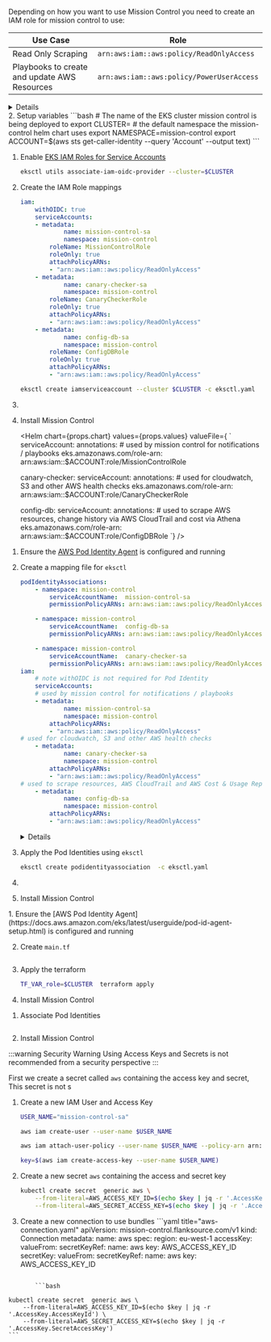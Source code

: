 

<Step step={1} name="Create an IAM Role">

Depending on how you want to use Mission Control you need to create an IAM role for mission control to use:

| Use Case                                     | Role                                      |
| -------------------------------------------- | ----------------------------------------- |
| Read Only Scraping                           | `arn:aws:iam::aws:policy/ReadOnlyAccess`  |
| Playbooks to create and update AWS Resources | `arn:aws:iam::aws:policy/PowerUserAccess` |

<details summary="Create new IAM Policy (Alternative)">
<div>

You can also create a new policy with just the permissions required by Mission Control

```json title="iam-policy.json"
{
	"Version": "2012-10-17",
	"Statement": [
		{
			"Sid": "mission-control-config-role",
			"Effect": "Allow",
			"Action": [
				"acm:Describe*",
				"acm:Get*",
				"acm:List*",
				"cloudtrail:LookupEvents",
				"config:BatchGetAggregateResourceConfig",
				"config:BatchGetResourceConfig",
				"config:Describe*",
				"config:Get*",
				"config:List*",
				"config:SelectAggregateResourceConfig",
				"config:SelectResourceConfig",
				"ec2:Describe*",
				"ecr:Describe*",
				"eks:Describe*",
				"eks:ListClusters",
				"elasticfilesystem:Describe*",
				"elasticloadbalancing:Describe*",
				"guardduty:Describe*",
				"guardduty:Get*",
				"guardduty:List*",
				"iam:GetAccountName",
				"iam:GetAccountSummary",
				"iam:GetGroup",
				"iam:GetGroupPolicy",
				"iam:GetInstanceProfile",
				"iam:GetLoginProfile",
				"iam:GetPolicy",
				"iam:GetRole",
				"iam:GetRolePolicy",
				"iam:GetUser",
				"iam:List*",
				"lambda:List*",
				"rds:Describe*",
				"sts:GetCallerIdentity"
				"trustedadvisor:Describe*",
				"trustedadvisor:DownloadRisk",
				"trustedadvisor:Get*",
				"trustedadvisor:List*",
			],
			"Resource": "*"
		}
	]
}
```
</div>
</details>


</Step>

<Step step={2} name="Configure IAM Roles for Mission Control">
<Tabs>

<TabItem label="IAM Roles for Service Accounts" value="IRSA">

<Tabs>
<TabItem label="eksctl" value="cli">
2. Setup variables
	```bash
	# The name of the EKS cluster mission control is being deployed to
	export CLUSTER= <CLUSTER_NAME>
	# the default namespace the mission-control helm chart uses
	export NAMESPACE=mission-control
	export ACCOUNT=$(aws sts get-caller-identity  --query 'Account' --output text)
	```
	<p/>

1. Enable [EKS IAM Roles for Service Accounts](https://eksctl.io/usage/iamserviceaccounts/)
	```bash
	eksctl utils associate-iam-oidc-provider --cluster=$CLUSTER
	```
	<p/>

2. Create the IAM Role mappings

	```yaml title="eksctl.yaml"
	iam:
		withOIDC: true
		serviceAccounts:
		- metadata:
				name: mission-control-sa
				namespace: mission-control
			roleName: MissionControlRole
			roleOnly: true
			attachPolicyARNs:
			- "arn:aws:iam::aws:policy/ReadOnlyAccess"
		- metadata:
				name: canary-checker-sa
				namespace: mission-control
			roleName: CanaryCheckerRole
			roleOnly: true
			attachPolicyARNs:
			- "arn:aws:iam::aws:policy/ReadOnlyAccess"
		- metadata:
				name: config-db-sa
				namespace: mission-control
			roleName: ConfigDBRole
			roleOnly: true
			attachPolicyARNs:
			- "arn:aws:iam::aws:policy/ReadOnlyAccess"

	```
	```bash
	eksctl create iamserviceaccount --cluster $CLUSTER -c eksctl.yaml
	```

1. <Domain/>

1. Install Mission Control

	<Helm chart={props.chart} values={props.values} valueFile={
	`
	serviceAccount:
	    annotations:
					# used by mission control for notifications / playbooks
		      eks.amazonaws.com/role-arn: arn:aws:iam::$ACCOUNT:role/MissionControlRole

	canary-checker:
		  serviceAccount:
			  annotations:
					# used for cloudwatch, S3 and other AWS health checks
				  eks.amazonaws.com/role-arn: arn:aws:iam::$ACCOUNT:role/CanaryCheckerRole

	config-db:
		  serviceAccount:
			  annotations:
  				# used to scrape AWS resources, change history via AWS CloudTrail and cost via Athena
				  eks.amazonaws.com/role-arn: arn:aws:iam::$ACCOUNT:role/ConfigDBRole
				`}
	/>

</TabItem>
</Tabs>



</TabItem>


<TabItem label="Pod Identity" value="pod" default>



<Tabs>
<TabItem label="eksctl" value="cli">

1. Ensure the [AWS Pod Identity Agent](https://docs.aws.amazon.com/eks/latest/userguide/pod-id-agent-setup.html) is configured and running

1. Create a mapping file for `eksctl`

	```yaml title="eksctl.yaml"
	podIdentityAssociations:
		- namespace: mission-control
			serviceAccountName:  mission-control-sa
			permissionPolicyARNs: arn:aws:iam::aws:policy/ReadOnlyAccess

		- namespace: mission-control
			serviceAccountName:  config-db-sa
			permissionPolicyARNs: arn:aws:iam::aws:policy/ReadOnlyAccess

		- namespace: mission-control
			serviceAccountName:  canary-checker-sa
			permissionPolicyARNs: arn:aws:iam::aws:policy/ReadOnlyAccess
	iam:
		# note withOIDC is not required for Pod Identity
		serviceAccounts:
		# used by mission control for notifications / playbooks
		- metadata:
				name: mission-control-sa
				namespace: mission-control
			attachPolicyARNs:
			- "arn:aws:iam::aws:policy/ReadOnlyAccess"
  	# used for cloudwatch, S3 and other AWS health checks
		- metadata:
				name: canary-checker-sa
				namespace: mission-control
			attachPolicyARNs:
			- "arn:aws:iam::aws:policy/ReadOnlyAccess"
  	# used to scrape resources, AWS CloudTrail and AWS Cost & Usage Reports
		- metadata:
				name: config-db-sa
				namespace: mission-control
			attachPolicyARNs:
			- "arn:aws:iam::aws:policy/ReadOnlyAccess"
	```
	<p/>

	<details summary="Using an existing IAM Role" className="mt-10">
	<span className="bg-white">
	<p>If you are using a pre-existing IAM role when creating a pod identity association, you must configure the role to trust the newly introduced EKS service principal (`pods.eks.amazonaws.com`)</p>
	```json title="iam-trust-policy.json"
	{
			"Version": "2012-10-17",
			"Statement": [
					{
							"Effect": "Allow",
							"Principal": {
									"Service": "pods.eks.amazonaws.com"
							},
							"Action": [
									"sts:AssumeRole",
									"sts:TagSession"
							]
					}
			]
	}
	```
	</span>

	</details>

1. Apply the Pod Identities using `eksctl`

	```bash
	eksctl create podidentityassociation  -c eksctl.yaml
	```
	<p/>
1. <Domain/>

1. Install Mission Control
	<Helm chart={props.chart} values={props.values}/>

</TabItem>
<TabItem label="Terraform" value="terraform">
1. Ensure the [AWS Pod Identity Agent](https://docs.aws.amazon.com/eks/latest/userguide/pod-id-agent-setup.html) is configured and running

2. Create `main.tf`
	```hcl title="main.tf"  file=../partials/_pod_identity.tf
	```

2. Apply the terraform
	```bash
	TF_VAR_role=$CLUSTER  terraform apply
	```
3. Install Mission Control
	<Helm chart={props.chart} values={props.values}/>
</TabItem>

<TabItem label="Cloudformation" value="cloudformation">

1. Associate Pod Identities
	```yaml title="mission-control-iam-cloudformation.yaml"  file=../partials/_pod_identity.yaml
	```
3. Install Mission Control
	<Helm chart={props.chart}/>

</TabItem>
</Tabs>


</TabItem>

<TabItem label="Access Key" value="accessKey">

:::warning Security Warning
Using Access Keys and Secrets is not recommended from a security perspective
:::


First we create a secret called `aws` containing the access key and secret, This secret is not s

1. Create a new IAM User and Access Key

	```bash
	USER_NAME="mission-control-sa"

	aws iam create-user --user-name $USER_NAME

	aws iam attach-user-policy --user-name $USER_NAME --policy-arn arn:aws:iam::aws:policy/ReadOnlyAccess

	key=$(aws iam create-access-key --user-name $USER_NAME)
	```

2. Create a new secret `aws` containing the access and secret key

	```bash
	kubectl create secret  generic aws \
		--from-literal=AWS_ACCESS_KEY_ID=$(echo $key | jq -r '.AccessKey.AccessKeyId') \
		--from-literal=AWS_SECRET_ACCESS_KEY=$(echo $key | jq -r '.AccessKey.SecretAccessKey')
	```

3.   Create a new connection to use bundles
	```yaml title="aws-connection.yaml"
	apiVersion: mission-control.flanksource.com/v1
	kind: Connection
	metadata:
		name: aws
	spec:
		region: eu-west-1
		accessKey:
			valueFrom:
				secretKeyRef:
					name: aws
					key: AWS_ACCESS_KEY_ID
		secretKey:
			valueFrom:
				secretKeyRef:
					name: aws
					key: AWS_ACCESS_KEY_ID

		```

			```bash
	kubectl create secret  generic aws \
		--from-literal=AWS_ACCESS_KEY_ID=$(echo $key | jq -r '.AccessKey.AccessKeyId') \
		--from-literal=AWS_SECRET_ACCESS_KEY=$(echo $key | jq -r '.AccessKey.SecretAccessKey')
	```

</TabItem>

</Tabs>
</Step>
